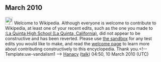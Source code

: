 <article id="26495525" title=User talk:Chinster09>
	<talkpage id="26495525" title="User talk:Chinster09">


== March 2010 ==
[[File:Information.svg|25px|alt=]] Welcome to Wikipedia. Although everyone is welcome to contribute to Wikipedia, at least one of your recent edits, such as the one you made to [[:La Quinta High School (La Quinta, California)]], did not appear to be constructive and has been reverted. Please use [[Wikipedia:Sandbox|the sandbox]] for any test edits you would like to make, and read the [[Wikipedia:Welcoming committee/Welcome to Wikipedia|welcome page]] to learn more about contributing constructively to this encyclopedia. Thank you.&lt;!-- Template:uw-vandalism1 --&gt; [[User:Hanacy|Hanacy]] ([[User talk:Hanacy|talk]]) 04:50, 10 March 2010 (UTC)
	</talkpage>
</article>